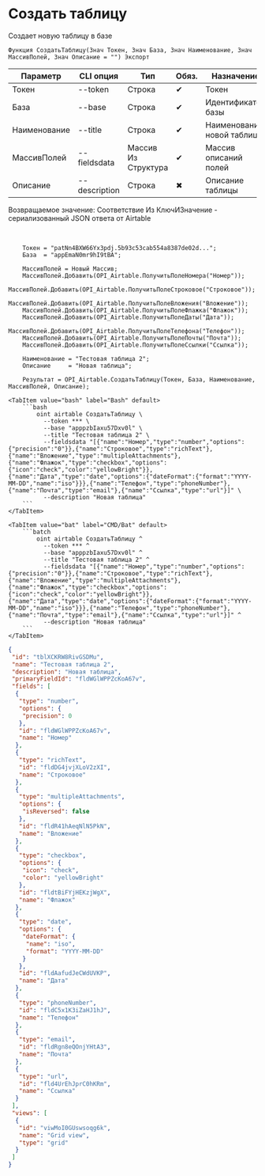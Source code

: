 ﻿---
sidebar_position: 1
description: Создать таблицу и другие функции для работы с Airtable в Открытом пакете интеграций - бесплатной open-source библиотеке интеграций для 1С:Предприятие 8, OneScript и CLI
keywords: [1C, 1С, 1С:Предприятие, 1С:Предприятие 8.3, API, Интеграция, Сервисы, Обмен, OneScript, CLI, Airtable]
---


# Создать таблицу
 Создает новую таблицу в базе



`Функция СоздатьТаблицу(Знач Токен, Знач База, Знач Наименование, Знач МассивПолей, Знач Описание = "") Экспорт`

  | Параметр | CLI опция | Тип | Обяз. | Назначение |
  |-|-|-|-|-|
  | Токен | --token | Строка | &#x2714; | Токен |
  | База | --base | Строка | &#x2714; | Идентификатор базы |
  | Наименование | --title | Строка | &#x2714; | Наименование новой таблицы |
  | МассивПолей | --fieldsdata | Массив Из Структура | &#x2714; | Массив описаний полей |
  | Описание | --description | Строка | &#x2716; | Описание таблицы |

  
  Возвращаемое значение:   Соответствие Из КлючИЗначение - сериализованный JSON ответа от Airtable

<br/>




```bsl title="Пример использования для 1С:Предприятие/OneScript"
    Токен = "patNn4BXW66Yx3pdj.5b93c53cab554a8387de02d...";
    База  = "appEmaN0mr9hI9tBA";

    МассивПолей = Новый Массив;
    МассивПолей.Добавить(OPI_Airtable.ПолучитьПолеНомера("Номер"));
    МассивПолей.Добавить(OPI_Airtable.ПолучитьПолеСтроковое("Строковое"));
    МассивПолей.Добавить(OPI_Airtable.ПолучитьПолеВложения("Вложение"));
    МассивПолей.Добавить(OPI_Airtable.ПолучитьПолеФлажка("Флажок"));
    МассивПолей.Добавить(OPI_Airtable.ПолучитьПолеДаты("Дата"));
    МассивПолей.Добавить(OPI_Airtable.ПолучитьПолеТелефона("Телефон"));
    МассивПолей.Добавить(OPI_Airtable.ПолучитьПолеПочты("Почта"));
    МассивПолей.Добавить(OPI_Airtable.ПолучитьПолеСсылки("Ссылка"));

    Наименование = "Тестовая таблица 2";
    Описание     = "Новая таблица";

    Результат = OPI_Airtable.СоздатьТаблицу(Токен, База, Наименование, МассивПолей, Описание);
```
    

 <Tabs>
  
    <TabItem value="bash" label="Bash" default>
        ```bash
            oint airtable СоздатьТаблицу \
              --token *** \
              --base "apppzbIaxu57Dxv0l" \
              --title "Тестовая таблица 2" \
              --fieldsdata "[{"name":"Номер","type":"number","options":{"precision":"0"}},{"name":"Строковое","type":"richText"},{"name":"Вложение","type":"multipleAttachments"},{"name":"Флажок","type":"checkbox","options":{"icon":"check","color":"yellowBright"}},{"name":"Дата","type":"date","options":{"dateFormat":{"format":"YYYY-MM-DD","name":"iso"}}},{"name":"Телефон","type":"phoneNumber"},{"name":"Почта","type":"email"},{"name":"Ссылка","type":"url"}]" \
              --description "Новая таблица"
        ```
    </TabItem>
  
    <TabItem value="bat" label="CMD/Bat" default>
        ```batch
            oint airtable СоздатьТаблицу ^
              --token *** ^
              --base "apppzbIaxu57Dxv0l" ^
              --title "Тестовая таблица 2" ^
              --fieldsdata "[{"name":"Номер","type":"number","options":{"precision":"0"}},{"name":"Строковое","type":"richText"},{"name":"Вложение","type":"multipleAttachments"},{"name":"Флажок","type":"checkbox","options":{"icon":"check","color":"yellowBright"}},{"name":"Дата","type":"date","options":{"dateFormat":{"format":"YYYY-MM-DD","name":"iso"}}},{"name":"Телефон","type":"phoneNumber"},{"name":"Почта","type":"email"},{"name":"Ссылка","type":"url"}]" ^
              --description "Новая таблица"
        ```
    </TabItem>
</Tabs>


```json title="Результат"
{
 "id": "tblXCKRW8RivGSDMu",
 "name": "Тестовая таблица 2",
 "description": "Новая таблица",
 "primaryFieldId": "fldWGlWPPZcKoA67v",
 "fields": [
  {
   "type": "number",
   "options": {
    "precision": 0
   },
   "id": "fldWGlWPPZcKoA67v",
   "name": "Номер"
  },
  {
   "type": "richText",
   "id": "fldDG4jvjXLoV2zXI",
   "name": "Строковое"
  },
  {
   "type": "multipleAttachments",
   "options": {
    "isReversed": false
   },
   "id": "fldR41hAeqNlN5PkN",
   "name": "Вложение"
  },
  {
   "type": "checkbox",
   "options": {
    "icon": "check",
    "color": "yellowBright"
   },
   "id": "fldtBiFYjHEKzjWgX",
   "name": "Флажок"
  },
  {
   "type": "date",
   "options": {
    "dateFormat": {
     "name": "iso",
     "format": "YYYY-MM-DD"
    }
   },
   "id": "fldAafudJeCWdUVKP",
   "name": "Дата"
  },
  {
   "type": "phoneNumber",
   "id": "fldC5x1K3iZaHJ1hJ",
   "name": "Телефон"
  },
  {
   "type": "email",
   "id": "fldRgn8eQOnjYHtA3",
   "name": "Почта"
  },
  {
   "type": "url",
   "id": "fld4UrEhJprC0hKRm",
   "name": "Ссылка"
  }
 ],
 "views": [
  {
   "id": "viwMoI0GUswsoqg6k",
   "name": "Grid view",
   "type": "grid"
  }
 ]
}
```
